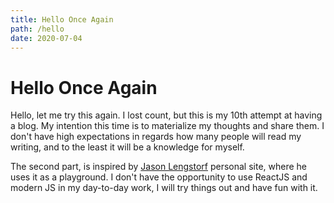 ```yaml
---
title: Hello Once Again
path: /hello
date: 2020-07-04
---
```


# Hello Once Again

Hello, let me try this again. I lost count, but this is my 10th attempt at having a blog.
My intention this time is to materialize my thoughts and share them. I don't have high expectations 
in regards how many people will read my writing, and to the least it will be a knowledge for myself.

The second part, is inspired by [Jason Lengstorf](https://www.jason.af/) personal site, where he uses it as a playground.
I don't have the opportunity to use ReactJS and modern JS in my day-to-day work, I will try things out and have fun with it.